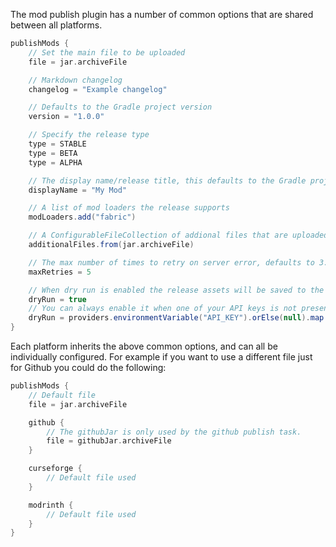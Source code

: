 The mod publish plugin has a number of common options that are shared between all platforms.

```groovy
publishMods {
    // Set the main file to be uploaded
    file = jar.archiveFile

    // Markdown changelog
    changelog = "Example changelog"

    // Defaults to the Gradle project version
    version = "1.0.0"

    // Specify the release type
    type = STABLE
    type = BETA
    type = ALPHA

    // The display name/release title, this defaults to the Gradle project name + version
    displayName = "My Mod"

    // A list of mod loaders the release supports
    modLoaders.add("fabric")

    // A ConfigurableFileCollection of addional files that are uploaded alongside the main file
    additionalFiles.from(jar.archiveFile)

    // The max number of times to retry on server error, defaults to 3.
    maxRetries = 5

    // When dry run is enabled the release assets will be saved to the build directory for testing.
    dryRun = true
    // You can always enable it when one of your API keys is not present.
    dryRun = providers.environmentVariable("API_KEY").orElse(null).map { it == null }
}
```

Each platform inherits the above common options, and can all be individually configured. For example if you want to use a different file just for Github you could do the following:

```groovy
publishMods {
    // Default file
    file = jar.archiveFile

    github {
        // The githubJar is only used by the github publish task.
        file = githubJar.archiveFile
    }

    curseforge {
        // Default file used
    }

    modrinth {
        // Default file used
    }
}
```